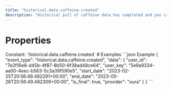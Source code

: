 ```yaml
---
title: "historical.data.caffeine.created"
description: "Historical pull of caffeine data has completed and you can now pull data for this resource."
---
```

# Properties
<ResponseField name="event_type" type="const string" required="true">
Constant: `historical.data.caffeine.created`
</ResponseField>
<ResponseField name="data" type="HistoricalDataCreated" required="true">
<Expandable title="HistoricalDataCreated" defaultOpen="true">
<ResponseField name="user_id" type="string" required="true">
</ResponseField>
<ResponseField name="user_key" type="string" required="true">
</ResponseField>
<ResponseField name="start_date" type="string" required="true">
</ResponseField>
<ResponseField name="end_date" type="string" required="true">
</ResponseField>
<ResponseField name="is_final" type="boolean" required="true">
</ResponseField>
<ResponseField name="provider" type="string" required="true">
</ResponseField>
</Expandable>
</ResponseField>
# Examples
<CodeGroup>
```json Example
{
  "event_type": "historical.data.caffeine.created",
  "data": {
    "user_id": "7e2f16e8-d45b-4f87-8b50-6f38ad48ce64",
    "user_key": "5e9a9334-aa00-4eec-b563-5c3a39f590e5",
    "start_date": "2023-02-25T20:56:49.482291+00:00",
    "end_date": "2023-05-26T20:56:49.482309+00:00",
    "is_final": true,
    "provider": "oura"
  }
}
```
</CodeGroup>
